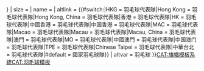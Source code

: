 {{country data {{{1}}}
| flaglink/core
| variant = {{{variant|{{{2|}}}}}}
| size = {{{size|}}}
| name = {{{name|}}}
| altlink = {{#switch:{{{1}}}|HKG = 羽毛球代表隊|Hong Kong = 羽毛球代表隊|Hong Kong, China = 羽毛球代表隊|香港 = 羽毛球代表隊|HK = 羽毛球代表隊|中國香港 = 羽毛球代表隊|中国香港 = 羽毛球代表隊|MAC = 羽毛球代表隊|Macao = 羽毛球代表隊|Macau = 羽毛球代表隊|Macau, China = 羽毛球代表隊|澳門 = 羽毛球代表隊|MO = 羽毛球代表隊|中國澳門 = 羽毛球代表隊|中国澳门 = 羽毛球代表隊|TPE = 羽毛球代表隊|Chinese Taipei = 羽毛球代表隊|中華台北 = 羽毛球代表隊|#default = 國家羽毛球隊}}
| altvar = 羽毛球
}}<noinclude>[[CAT:旗幟模板系統]][[CAT:羽毛球模板]]</noinclude>